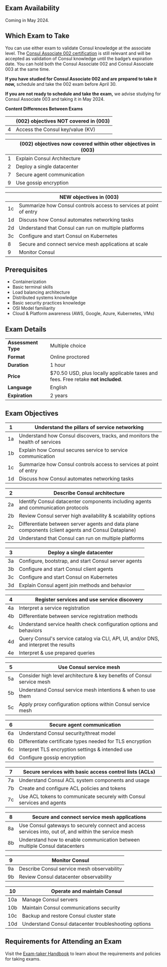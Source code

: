 <!-- Each "## Heading Two" section in this document will be used to populate an FAQ item -->

## Exam Availability

Coming in May 2024.

## Which Exam to Take

You can use either exam to validate Consul knowledge at the associate level. The [Consul Associate 002 certification](/certifications/networking-automation#consul-associate-002-details) is still relevant and will be accepted as validation of Consul knowledge until the badge’s expiration date. You can hold both the Consul Associate 002 and Consul Associate 003 at the same time.

**If you have studied for Consul Associate 002 and are prepared to take it now,** schedule and take the 002 exam before April 30.

**If you are not ready to schedule and take the exam,** we advise studying for Consul Associate 003 and taking it in May 2024.

**Content Differences Between Exams**

| | (002) objectives ****NOT**** covered in (003) |
|  ---- | ------------ |
| 4    | Access the Consul key/value (KV) |

| | (002) objectives now covered within other objectives in (003) |
| ---- | --------------------- |
| 1   | Explain Consul Architecture |
| 2   | Deploy a single datacenter |
| 7   | Secure agent communication |
| 9   | Use gossip encryption |

| | ****NEW**** objectives in (003) |
| ---- | -------------- |
| 1c   | Summarize how Consul controls access to services at point of entry |
| 1d   | Discuss how Consul automates networking tasks |
| 2d   | Understand that Consul can run on multiple platforms |
| 3c   | Configure and start Consul on Kubernetes |
| 8    | Secure and connect service mesh applications at scale |
| 9    | Monitor Consul |


## Prerequisites

* Containerization 
* Basic terminal skills
* Load balancing architecture
* Distributed systems knowledge
* Basic security practices knowledge 
* OSI Model familiarity
* Cloud & Platform awareness (AWS, Google, Azure, Kubernetes, VMs)

## Exam Details

|                     |                                                                                   |
| ------------------- | --------------------------------------------------------------------------------- |
| **Assessment Type** | Multiple choice                                                                   |
| **Format**          | Online proctored                                                                  |
| **Duration**        | 1 hour                                                                            |
| **Price**           | $70.50 USD, plus locally applicable taxes and fees. Free retake **not included**. |
| **Language**        | English                                                                           |
| **Expiration**      | 2 years                                                                           |

## Exam Objectives

| 1  | Understand the pillars of service networking                                 |
|----|------------------------------------------------------------------------------|
| 1a | Understand how Consul discovers, tracks, and monitors the health of services |
| 1b | Explain how Consul secures service to service communication                  |
| 1c | Summarize how Consul controls access to services at point of entry           |
| 1d | Discuss how Consul automates networking tasks                                |

| 2  | Describe Consul architecture                                                                       |
|----|----------------------------------------------------------------------------------------------------|
| 2a | Identify Consul datacenter components including agents and communication protocols                 |
| 2b | Review Consul server high availability & scalability options                                       |
| 2c | Differentiate between server agents and data plane components (client agents and Consul Dataplane) |
| 2d | Understand that Consul can run on multiple platforms                                               |

| 3  | Deploy a single datacenter                           |
|----|------------------------------------------------------|
| 3a | Configure, bootstrap, and start Consul server agents |
| 3b | Configure and start Consul client agents             |
| 3c | Configure and start Consul on Kubernetes             |
| 3d | Explain Consul agent join methods and behavior       |

| 4  | Register services and use service discovery                                            |
|----|----------------------------------------------------------------------------------------|
| 4a | Interpret a service registration                                                       |
| 4b | Differentiate between service registration methods                                     |
| 4c | Understand service health check configuration options and behaviors                    |
| 4d | Query Consul's service catalog via CLI, API, UI, and/or DNS, and interpret the results |
| 4e | Interpret & use prepared queries                                                       |

| 5  | Use Consul service mesh                                                |
|----|------------------------------------------------------------------------|
| 5a | Consider high level architecture & key benefits of Consul service mesh |
| 5b | Understand Consul service mesh intentions & when to use them           |
| 5c | Apply proxy configuration options within Consul service mesh           |

| 6  | Secure agent communication                                |
|----|-----------------------------------------------------------|
| 6a | Understand Consul security/threat model                   |
| 6b | Differentiate certificate types needed for TLS encryption |
| 6c | Interpret TLS encryption settings & intended use          |
| 6d | Configure gossip encryption                               |

| 7  | Secure services with basic access control lists (ACLs)                 |
|----|------------------------------------------------------------------------|
| 7a | Understand Consul ACL system components and usage                      |
| 7b | Create and configure ACL policies and tokens                           |
| 7c | Use ACL tokens to communicate securely with Consul services and agents |

| 8  | Secure and connect service mesh applications                                                          |
|----|-------------------------------------------------------------------------------------------------------|
| 8a | Use Consul gateways to securely connect and access services into, out of, and within the service mesh |
| 8b | Understand how to enable communication between multiple Consul datacenters                            |

| 9  | Monitor Consul                             |
|----|--------------------------------------------|
| 9a | Describe Consul service mesh observability |
| 9b | Review Consul datacenter observability     |

| 10  | Operate and maintain Consul                          |
|-----|------------------------------------------------------|
| 10a | Manage Consul servers                                |
| 10b | Maintain Consul communications security              |
| 10c | Backup and restore Consul cluster state              |
| 10d | Understand Consul datacenter troubleshooting options |

## Requirements for Attending an Exam

Visit the [Exam-taker Handbook](https://hashicorp-certifications.zendesk.com/hc/en-us/articles/360048211571) to learn about the requirements and policies for taking exams.
